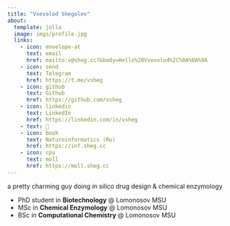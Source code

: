 ```yaml
---
title: "Vsevolod Shegolev"
about:
  template: jolla
  image: imgs/profile.jpg
  links:
    - icon: envelope-at
      text: email
      href: mailto:v@sheg.cc?&body=Hello%20Vsevolod%2C%0A%0A%0A
    - icon: send
      text: Telegram
      href: https://t.me/vsheg
    - icon: github
      text: Github
      href: https://github.com/vsheg
    - icon: linkedin
      text: LinkedIn
      href: https://linkedin.com/in/vsheg
    - text: 🤡
    - icon: book
      text: Naturoinformatics (Ru)
      href: https://inf.sheg.cc
    - icon: cpu
      text: moll
      href: https://moll.sheg.cc
---
```


a pretty charming guy doing *in silico* drug design & chemical enzymology

- PhD student in **Biotechnology** @ Lomonosov MSU
- MSc in **Chemical Enzymology** @ Lomonosov MSU 
- BSc in **Computational Chemistry** @ Lomonosov MSU 
